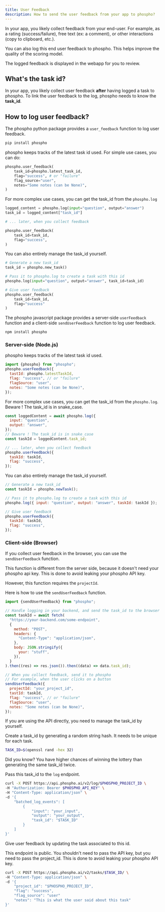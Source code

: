 ```yaml
---
title: User Feedback
description: How to send the user feedback from your app to phospho?
---
```


In your app, you likely collect feedback from your end-user. For example, as a rating (success/failure), free text (ex: a comment), or other interactions (copy to clipboard, etc.).

You can also log this end user feedback to phospho. This helps improve the quality of the scoring model.

The logged feedback is displayed in the webapp for you to review.

## What's the task id?

In your app, you likely collect user feedback **after** having logged a task to phospho. To link the user feedback to the log, phospho needs to know the **task_id**.

## How to log user feedback?

<Tabs>
<Tab title="Python" icon="python">

The phospho python package provides a `user_feedback` function to log user feedback.

```python
pip install phospho
```

phospho keeps tracks of the latest task id used. For simple use cases, you can do:

```python
phospho.user_feedback(
    task_id=phospho.latest_task_id,
    flag="success", # or "failure"
    flag_source="user",
    notes="Some notes (can be None)",
)
```

For more complex use cases, you can get the task_id from the `phospho.log`

```python
logged_content = phospho.log(input="question", output="answer")
task_id = logged_content["task_id"]

# ... later, when you collect feedback

phospho.user_feedback(
    task_id=task_id,
    flag="success",
)
```

You can also entirely manage the task_id yourself.

```python
# Generate a new task_id
task_id = phospho.new_task()

# Pass it to phospho.log to create a task with this id
phospho.log(input="question", output="answer", task_id=task_id)

# Give user feedback
phospho.user_feedback(
    task_id=task_id,
    flag="success"
)
```

</Tab>

<Tab title="Javascript/Typescript" icon="js">

The phospho javascript package provides a server-side `userFeedback` function and a client-side `sendUserFeedback` function to log user feedback.

```bash
npm install phospho
```

### Server-side (Node.js)

phospho keeps tracks of the latest task id used. 


```javascript
import {phospho} from "phospho";
phospho.userFeedback({
  tastId: phospho.latestTaskId,
  flag: "success", // or "failure"
  flagSource: "user",
  notes: "Some notes (can be None)",
});
```

For more complex use cases, you can get the task_id from the `phospho.log`. Beware ! The task_id is in snake_case.

```javascript
const loggedContent = await phospho.log({
  input: "question",
  output: "answer",
});
// Beware ! The task_id is in snake_case
const taskId = loggedContent.task_id;

// ... later, when you collect feedback
phospho.userFeedback({
  taskId: taskId,
  flag: "success",
});
```

You can also entirely manage the task_id yourself.

```javascript
// Generate a new task_id
const taskId = phospho.newTask();

// Pass it to phospho.log to create a task with this id
phospho.log({ input: "question", output: "answer", taskId: taskId });

// Give user feedback
phospho.userFeedback({
  taskId: taskId,
  flag: "success",
});
```

### Client-side (Browser)

If you collect user feedback in the browser, you can use the `sendUserFeedback` function. 

This function is different from the server side, because it doesn't need your phospho api key. This is done to avoid leaking your phospho API key.

However, this function requires the `projectId`.

Here is how to use the `sendUserFeedback` function. 

```javascript
import {sendUserFeedback} from "phospho";

// Handle logging in your backend, and send the task_id to the browser
const taskId = await fetch(
  "https://your-backend.com/some-endpoint",
  {
    method: "POST",
    headers: {
      "Content-Type": "application/json",
    },
    body: JSON.stringify({
      your: "stuff",
    }),
  }
).then((res) => res.json()).then((data) => data.task_id);

// When you collect feedback, send it to phospho
// For example, when the user clicks on a button
sendUserFeedback({
  projectId: "your_project_id",
  tastId: taskId,
  flag: "success", // or "failure"
  flagSource: "user",
  notes: "Some notes (can be None)",
});
```

</Tab>

<Tab title="API" icon="webhook">

If you are using the API directly, you need to manage the task_id by yourself.

Create a task_id by generating a random string hash. It needs to be unique for each task. 

```bash
TASK_ID=$(openssl rand -hex 32)
```

<Note>
Did you know? You have higher chances of winning the lottery than generating the same task_id twice.
</Note>

Pass this task_id to the `log` endpoint.

```bash
curl -X POST https://api.phospho.ai/v2/log/$PHOSPHO_PROJECT_ID \
-H "Authorization: Bearer $PHOSPHO_API_KEY" \
-H "Content-Type: application/json" \
-d '{
    "batched_log_events": [
        {
            "input": "your_input",
            "output": "your_output",
            "task_id": "$TASK_ID"
        }
    ]
}'
```

Give user feedback by updating the task associated to this id.

This endpoint is public. You shouldn't need to pass the API key, but you need to pass the project_id. This is done to avoid leaking your phospho API key.

```bash
curl -X POST https://api.phospho.ai/v2/tasks/$TASK_ID/ \
-H "Content-Type: application/json" \
-d '{
    "project_id": "$PHOSPHO_PROJECT_ID",
    "flag": "success",
    "flag_source": "user"
    "notes": "This is what the user said about this task"
}'
```

</Tab>
</Tabs>
